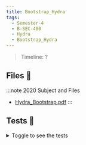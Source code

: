 ```yaml
---
title: Bootstrap_Hydra
tags:
  - Semester-4
  - B-SEC-400
  - Hydra
  - Bootstrap_Hydra
---
```

> Timeline: ?


## Files 📂

:::note 2020 Subject and Files
- [Hydra_Bootstrap.pdf](https://github.com/Studio-17/Epitech-Subjects/raw/main/Semester-4/B-SEC-400/Hydra/Bootstrap_Hydra/Hydra_Bootstrap.pdf)
:::

## Tests 🤖
<details>
  <summary>Toggle to see the tests</summary>
  <div>
Yo
  </div>
</details>

